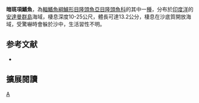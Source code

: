 {{Speciesbox 
| genus = Iniistius
| species = naevus
| status = NE
| status_system = IUCN3.1
| authority = [[Allen|Allen]] & [[Erdmann|Erdmann]], 2012
| synonyms = 
}}

'''暗斑項鰭魚'''，為[[輻鰭魚綱|輻鰭魚綱]][[鱸形目|鱸形目]][[隆頭魚亞目|隆頭魚亞目]][[隆頭魚科|隆頭魚科]]的其中一[[種|種]]，分布於[[印度洋|印度洋]]的[[安達曼群島|安達曼群島]]海域，棲息深度10-25公尺，體長可達13.2公分，棲息在沙底質開放海域，受驚嚇時會躲於沙中，生活習性不明。

==参考文献==
*{{FishBase_species|genus=Iniistius|species=naevus|year=2013|month=7}}

== 擴展閱讀 ==
{{refbegin}}
{{wikispecies-inline|Iniistius naevus|暗斑項鰭魚}}
{{refend}}
{{Taxonbar|from=Q21277090}}

[[Category:項鰭魚屬|A]]


{{鱸形目小作品}}